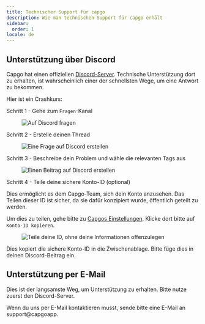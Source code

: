 ```yaml
---
title: Technischer Support für capgo
description: Wie man technischen Support für capgo erhält
sidebar:
  order: 1
locale: de
---
```


## Unterstützung über Discord

Capgo hat einen offiziellen [Discord-Server](https://discordcom/invite/VnYRvBfgA6). Technische Unterstützung dort zu erhalten, ist wahrscheinlich einer der schnellsten Wege, um eine Antwort zu bekommen.

Hier ist ein Crashkurs:

Schritt 1 - Gehe zum `Fragen`-Kanal

<figure><img style="margin-left: auto; margin-right: auto" src="/discord-questionswebp" alt="Auf Discord fragen" /><figcaption></figcaption></figure>

Schritt 2 - Erstelle deinen Thread

<figure><img style="margin-left: auto; margin-right: auto" src="/discord-newquestionwebp" alt="Eine Frage auf Discord erstellen" /><figcaption></figcaption></figure>

Schritt 3 - Beschreibe dein Problem und wähle die relevanten Tags aus

<figure><img style="margin-left: auto; margin-right: auto" src="/discord-new-postwebp" alt="Einen Beitrag auf Discord erstellen" /><figcaption></figcaption></figure>

Schritt 4 - Teile deine sichere Konto-ID (optional)

Dies ermöglicht es dem Capgo-Team, sich dein Konto anzusehen. Das Teilen dieser ID ist sicher, da sie dafür konzipiert wurde, öffentlich geteilt zu werden.

Um dies zu teilen, gehe bitte zu [Capgos Einstellungen](https://webcapgoapp/dashboard/settings/account/). Klicke dort bitte auf `Konto-ID kopieren`.

<figure><img style="margin-left: auto; margin-right: auto" src="/share-secure-idwebp" alt="Teile deine ID, ohne deine Informationen offenzulegen" /><figcaption></figcaption></figure>

Dies kopiert die sichere Konto-ID in die Zwischenablage. Bitte füge dies in deinen Discord-Beitrag ein.

## Unterstützung per E-Mail

Dies ist der langsamste Weg, um Unterstützung zu erhalten. Bitte nutze zuerst den Discord-Server.

Wenn du uns per E-Mail kontaktieren musst, sende bitte eine E-Mail an support@capgoapp.